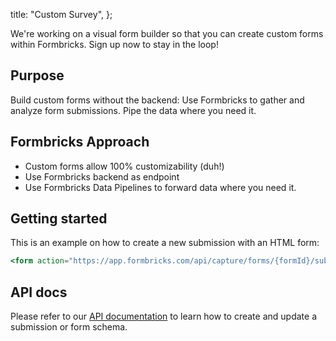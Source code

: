 
  title: "Custom Survey",
};

<Callout title="Visual Form Builder in progress" type="note">
  We're working on a visual form builder so that you can create custom forms within Formbricks. Sign up now to
  stay in the loop!
</Callout>

## Purpose

Build custom forms without the backend: Use Formbricks to gather and analyze form submissions. Pipe the data where you need it.

## Formbricks Approach

- Custom forms allow 100% customizability (duh!)
- Use Formbricks backend as endpoint
- Use Formbricks Data Pipelines to forward data where you need it.

## Getting started

This is an example on how to create a new submission with an HTML form:

```jsx
<form action="https://app.formbricks.com/api/capture/forms/{formId}/submissions" method="post">
```

## API docs

Please refer to our [API documentation](/docs/api/setup) to learn how to create and update a submission or form schema.

